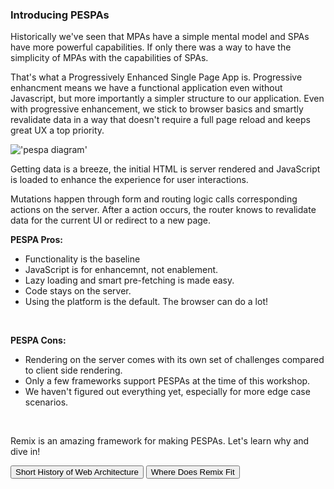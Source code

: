 ### Introducing PESPAs

Historically we've seen that MPAs have a simple mental model and SPAs have more
powerful capabilities. If only there was a way to have the simplicity of MPAs
with the capabilities of SPAs.

That's what a Progressively Enhanced Single Page App is. Progressive enhancment
means we have a functional application even without Javascript, but more
importantly a simpler structure to our application. Even with progressive
enhancement, we stick to browser basics and smartly revalidate data in a way
that doesn't require a full page reload and keeps great UX a top priority.

!['pespa diagram'](https://res.cloudinary.com/epic-web/image/upload/v1665493076/epicweb.dev/blog/The%20Web%E2%80%99s%20Next%20Transition/pespa.svg)

Getting data is a breeze, the initial HTML is server rendered and JavaScript is
loaded to enhance the experience for user interactions.

Mutations happen through form and routing logic calls corresponding actions on
the server. After a action occurs, the router knows to revalidate data for the
current UI or redirect to a new page.

**PESPA Pros:**

- Functionality is the baseline
- JavaScript is for enhancemnt, not enablement.
- Lazy loading and smart pre-fetching is made easy.
- Code stays on the server.
- Using the platform is the default. The browser can do a lot!

<br />

**PESPA Cons:**

- Rendering on the server comes with its own set of challenges compared to
  client side rendering.
- Only a few frameworks support PESPAs at the time of this workshop.
- We haven't figured out everything yet, especially for more edge case
  scenarios.

<br />

Remix is an amazing framework for making PESPAs. Let's learn why and dive in!


<div className="button-group">
  <Link to="/modules/pespas/short-history-of-web-architecture">
    <button>Short History of Web Architecture</button>
  </Link>

  <Link to="/modules/pespas/where-does-remix-fit">
    <button>Where Does Remix Fit</button>
  </Link>
</div>
